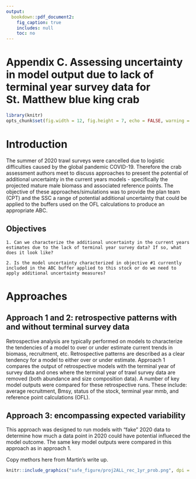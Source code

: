 ```yaml
---
output:
  bookdown::pdf_document2:
    fig_caption: true
    includes: null
    toc: no
---
```

# Appendix C. Assessing uncertainty in model output due to lack of terminal year survey data for St. Matthew blue king crab {-}

\pagenumbering{gobble}

```r
library(knitr)
opts_chunk$set(fig.width = 12, fig.height = 7, echo = FALSE, warning = FALSE, message = FALSE,  dpi=300)
```

# Introduction{-}
The summer of 2020 trawl surveys were cancelled due to logistic difficulties caused by the global pandemic COVID-19. Therefore the crab assessment authors meet to discuss approaches to present the potential of additional uncertainty in the current years models - specifically the projected mature male biomass and associated reference points. The objective of these approaches/simulations was to provide the plan team (CPT) and the SSC a range of potential additional uncertainty that could be applied to the buffers used on the OFL calculations to produce an appropriate ABC. 

## Objectives {-}

    1. Can we characterize the additional uncertainty in the current years estimates due to the lack of terminal year survey data? If so, what does it look like?

    2. Is the model uncertainty characterized in objective #1 currently included in the ABC buffer applied to this stock or do we need to apply additional uncertainty measures?


# Approaches {-}


## Approach 1 and 2: retrospective patterns with and without terminal survey data {-}

Retrospective analysis are typically performed on models to characterize the tendencies of a model to over or under estimate current trends in biomass, recruitment, etc. Retrospective patterns are described as a clear tendency for a model to either over or under estimate. Approach 1 compares the output of retrospective models with the terminal year of survey data and ones where the terminal year of trawl survey data are removed (both abundance and size composition data). 
A number of key model outputs were compared for these retrospective runs. These include: average recruitment, Bmsy, status of the stock, terminal year mmb, and reference point calculations (OFL). 

## Approach 3: encompassing expected variability {-}

This approach was designed to run models with "fake" 2020 data to determine how much a data point in 2020 could have potential influeced the model outcome. The same key model outputs were compared in this approach as in approach 1. 

Copy methors here from Martin's write up. 

```r
knitr::include_graphics("safe_figure/proj2ALL_rec_1yr_prob.png", dpi = 125)
```

